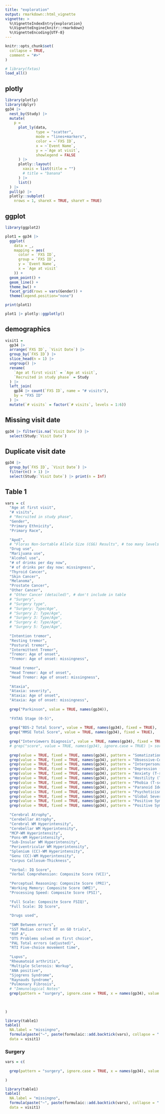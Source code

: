 ```yaml
---
title: "exploration"
output: rmarkdown::html_vignette
vignette: >
  %\VignetteIndexEntry{exploration}
  %\VignetteEngine{knitr::rmarkdown}
  %\VignetteEncoding{UTF-8}
---
```


```r
knitr::opts_chunk$set(
  collapse = TRUE,
  comment = "#>"
)
```

```r
# library(fxtas)
load_all()
```

## plotly

```r

library(plotly)
library(dplyr)
gp34 |> 
  nest_by(Study) |> 
  mutate(
    p = 
      plot_ly(data,
              type = "scatter",
              mode = "lines+markers",
              color = ~`FXS ID`,
              x = ~`Event Name`,
              y = ~`Age at visit`,
              showlegend = FALSE
      ) |> 
      plotly::layout(
        xaxis = list(title = "")
        # title = "banana"
      ) |> 
      list()
  ) |> 
  pull(p) |> 
  plotly::subplot(
    nrows = 1, shareX = TRUE, shareY = TRUE)

```

## ggplot

```r

library(ggplot2)

plot1 = gp34 |> 
  ggplot(
    data = _,
    mapping = aes(
      color = `FXS ID`,
      group = `FXS ID`,
      y = `Event Name`,
      x = `Age at visit`
    )) +
  geom_point() + 
  geom_line() +
  theme_bw() +
  facet_grid(rows = vars(Gender)) +
  theme(legend.position="none")

print(plot1)

plot1 |> plotly::ggplotly()


```

## demographics

```r

visit1 = 
  gp34 |> 
  arrange(`FXS ID`, `Visit Date`) |> 
  group_by(`FXS ID`) |> 
  slice_head(n = 1) |>
  ungroup() |> 
  rename(
    `Age at first visit` = `Age at visit`,
    `Recruited in study phase` = Study
  ) |> 
  left_join(
    gp34 |> count(`FXS ID`, name = "# visits"),
    by = "FXS ID"
  ) |> 
  mutate(`# visits` = factor(`# visits`, levels = 1:6))


```

## Missing visit date

```r

gp34 |> filter(is.na(`Visit Date`)) |> 
  select(Study:`Visit Date`)

```

## Duplicate visit date

```r

gp34 |> 
  group_by(`FXS ID`, `Visit Date`) |> 
  filter(n() > 1) |> 
  select(Study:`Visit Date`) |> print(n = Inf)

```


## Table 1


```r

vars = c(
  "Age at first visit",
  "# visits",
  # "Recruited in study phase",
  "Gender",
  "Primary Ethnicity",
  "Primary Race",
  
  "ApoE",
  # "Floras Non-Sortable Allele Size (CGG) Results", # too many levels
  "Drug use",
  "Marijuana use",
  "Alcohol use",
  "# of drinks per day now",
  "# of drinks per day now: missingness",
  "Thyroid Cancer",
  "Skin Cancer",
  "Melanoma",
  "Prostate Cancer",
  "Other Cancer",
  # "Other Cancer (detailed)", # don't include in table
  # "Surgery",
  # "Surgery type",
  # "Surgery: Type/Age",
  # "Surgery 2: Type/Age",
  # "Surgery 3: Type/Age",
  # "Surgery 4: Type/Age",
  # "Surgery 5: Type/Age",
  
  "Intention tremor",
  "Resting tremor",
  "Postural tremor",
  "Intermittent Tremor",
  "Tremor: Age of onset",
  "Tremor: Age of onset: missingness",
  
  "Head tremor",
  "Head Tremor: Age of onset",
  "Head Tremor: Age of onset: missingness",
  
  "Ataxia",
  "Ataxia: severity",
  "Ataxia: Age of onset",
  "Ataxia: Age of onset: missingness",
  
  grep("Parkinson", value = TRUE, names(gp34)),
  
  "FXTAS Stage (0-5)",
  
  grep("BDS-2 Total Score", value = TRUE, names(gp34), fixed = TRUE),
  grep("MMSE Total Score", value = TRUE, names(gp34), fixed = TRUE),
  
  grep("Interviewers Diagnosis", value = TRUE, names(gp34), fixed = TRUE) |> sort(),
  # grep("score", value = TRUE, names(gp34), ignore.case = TRUE) |> sort(),
  
  grep(value = TRUE, fixed = TRUE, names(gp34), pattern = "Somatization (T-score: Nonpatient)"),
  grep(value = TRUE, fixed = TRUE, names(gp34), pattern = "Obsessive-Compulsive (T-score: Nonpatient)"),
  grep(value = TRUE, fixed = TRUE, names(gp34), pattern = "Interpersonal Sensitivity T-score: Nonpatient"),
  grep(value = TRUE, fixed = TRUE, names(gp34), pattern = "Depression (T-score: Nonpatient)"), 
  grep(value = TRUE, fixed = TRUE, names(gp34), pattern = "Anxiety (T-score: Nonpatient)"),
  grep(value = TRUE, fixed = TRUE, names(gp34), pattern = "Hostility (T-score: Nonpatient)"),
  grep(value = TRUE, fixed = TRUE, names(gp34), pattern = "Phobia (T-score: Nonpatient)"),
  grep(value = TRUE, fixed = TRUE, names(gp34), pattern = "Paranoid Ideation (T-score: Nonpatient)",),
  grep(value = TRUE, fixed = TRUE, names(gp34), pattern = "Psychoticism (T-score: Nonpatient)"),
  grep(value = TRUE, fixed = TRUE, names(gp34), pattern = "Global Severity Index (T-score: Nonpatient)"),
  grep(value = TRUE, fixed = TRUE, names(gp34), pattern = "Positive Symptom Distress Index (T-score: Nonpatient)"),
  grep(value = TRUE, fixed = TRUE, names(gp34), pattern = "Positive Symptom Total (T-score: Nonpatient)"),
  
  "Cerebral Atrophy",
  "Cerebellar Atrophy",
  "Cerebral WM Hyperintensity",
  "Cerebellar WM Hyperintensity",
  "MCP-WM Hyperintensity",
  "Pons-WM Hyperintensity",
  "Sub-Insular WM Hyperintensity",
  "Periventricular WM Hyperintensity",
  "Splenium (CC)-WM Hyperintensity",
  "Genu (CC)-WM Hyperintensity",
  "Corpus Callosum-Thickness",
  
  "Verbal: IQ Score",
  "Verbal Comprehension: Composite Score (VCI)",
  
  "Perceptual Reasoning: Composite Score (PRI)",
  "Working Memory: Composite Score (WMI)", 
  "Processing Speed: Composite Score (PSI)",
  
  "Full Scale: Composite Score FSIQ)", 
  "Full Scale: IQ Score",
  
  "Drugs used",
  
  "SWM Between errors",
  "SST Median correct RT on GO trials",
  "RVP A",
  "OTS Problems solved on first choice",
  "PAL Total errors (adjusted)",
  "RTI Five-choice movement time",
  
  "Lupus",
  "Rheumatoid arthritis",
  "Multiple Sclerosis: Workup",
  "ANA positive",
  "Sjogrens Syndrome",
  "Raynauds Syndrome",
  "Pulmonary Fibrosis",
  # "Immunological Notes"
  grep(pattern = "surgery", ignore.case = TRUE, x = names(gp34), value = TRUE)
  
  
  
)

library(table1)
table1(
  NA.label = "missingno",
  formula(paste("~", paste(formulaic::add.backtick(vars), collapse = " + "), "| `Recruited in study phase`")),
  data = visit1)
```

### Surgery

```r

vars = c(
  
  grep(pattern = "surgery", ignore.case = TRUE, x = names(gp34), value = TRUE)
  
)

library(table1)
table1(
  NA.label = "missingno",
  formula(paste("~", paste(formulaic::add.backtick(vars), collapse = " + "), "| `Recruited in study phase`")),
  data = visit1)
```

